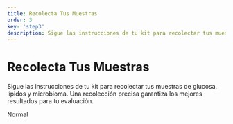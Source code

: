 ```yaml
---
title: Recolecta Tus Muestras
order: 3
key: 'step3'
description: Sigue las instrucciones de tu kit para recolectar tus muestras de glucosa, lípidos y microbioma. Una recolección precisa garantiza los mejores resultados para tu evaluación.
---
```


# Recolecta Tus Muestras

Sigue las instrucciones de tu kit para recolectar tus muestras de glucosa, lípidos y microbioma. Una recolección precisa garantiza los mejores resultados para tu evaluación.

<userStyle>Normal</userStyle>
